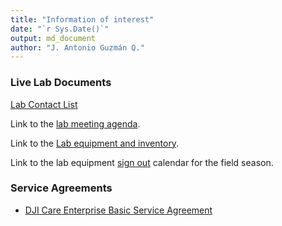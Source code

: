 ---
title: "Information of interest"
date: "`r Sys.Date()`"
output: md_document
author: "J. Antonio Guzmán Q."
---
### Live Lab Documents

[Lab Contact List](https://docs.google.com/spreadsheets/d/18uhJ4StLbze7_2L8lfKAlfx9tsk5-j61s1ZeDZeaJF8/edit?usp=sharing)  

Link to the [lab meeting agenda](https://docs.google.com/spreadsheets/d/1WuqFlCpN2IROdJILOClJfxq4bRdT6joItHC74YO3Ljc/edit?usp=sharing).  

Link to the [Lab equipment and inventory](https://drive.google.com/drive/folders/1uR6WmAtFdABHXeOOWOhU-PJ_3o2F6Oav?usp=sharing).   

Link to the lab equipment [sign out](https://calendar.google.com/calendar/u/0?cid=dW1uLmVkdV9jZWczcms2cmNjN3FzY3FqZDg3ZDk5cDVjMEBncm91cC5jYWxlbmRhci5nb29nbGUuY29t) calendar for the field season.  

### Service Agreements  
- [DJI Care Enterprise Basic Service Agreement](https://drive.google.com/file/d/1WR2PYGcsBIt2mkF5rNI4rl2gvhv9B1nK/view?usp=sharing)
